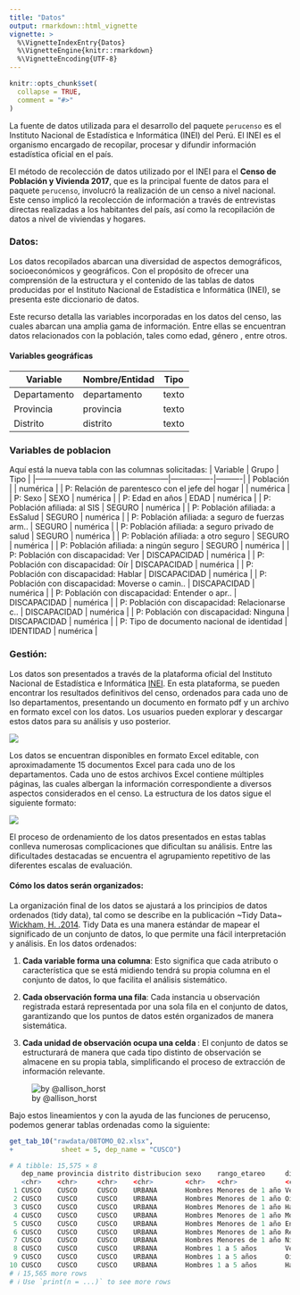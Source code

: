 ```yaml
---
title: "Datos"
output: rmarkdown::html_vignette
vignette: >
  %\VignetteIndexEntry{Datos}
  %\VignetteEngine{knitr::rmarkdown}
  %\VignetteEncoding{UTF-8}
---
```


```r
knitr::opts_chunk$set(
  collapse = TRUE,
  comment = "#>"
)
```

La fuente de datos utilizada para el desarrollo del paquete `perucenso` es el Instituto Nacional de Estadística e Informática (INEI) del Perú. El INEI es el organismo encargado de recopilar, procesar y difundir información estadística oficial en el país.

El método de recolección de datos utilizado por el INEI para el **Censo de Población y Vivienda 2017**, que es la principal fuente de datos para el paquete `perucenso`, involucró la realización de un censo a nivel nacional. Este censo implicó la recolección de información a través de entrevistas directas realizadas a los habitantes del país, así como la recopilación de datos a nivel de viviendas y hogares.

### Datos:

Los datos recopilados abarcan una diversidad de aspectos demográficos, socioeconómicos y geográficos. Con el propósito de ofrecer una comprensión de la estructura y el contenido de las tablas de datos producidas por el Instituto Nacional de Estadística e Informática (INEI), se presenta este diccionario de datos.

Este recurso detalla las variables incorporadas en los datos del censo, las cuales abarcan una amplia gama de información. Entre ellas se encuentran datos relacionados con la población, tales como edad, género , entre otros. 

#### Variables geográficas

| Variable          | Nombre/Entidad  |  Tipo  |
|-------------------|-----------------|--------|
| Departamento      | departamento    | texto  |
| Provincia         | provincia       | texto  |
| Distrito          | distrito        | texto  |

### Variables de poblacion

Aquí está la nueva tabla con las columnas solicitadas:
| Variable                                          | Grupo          | Tipo     |
|---------------------------------------------------|----------------|----------|
| Población                                         |                | numérica |
| P: Relación de parentesco con el jefe del hogar   |                | numérica |
| P: Sexo                                           | SEXO           | numérica |
| P: Edad en años                                   | EDAD           | numérica |
| P: Población afiliada: al SIS                     | SEGURO         | numérica |
| P: Población afiliada: a EsSalud                  | SEGURO         | numérica |
| P: Población afiliada: a seguro de fuerzas arm..  | SEGURO         | numérica |
| P: Población afiliada: a seguro privado de salud  | SEGURO         | numérica |
| P: Población afiliada: a otro seguro              | SEGURO         | numérica |
| P: Población afiliada: a ningún seguro            | SEGURO         | numérica |
| P: Población con discapacidad: Ver                | DISCAPACIDAD   | numérica |
| P: Población con discapacidad: Oír                | DISCAPACIDAD   | numérica |
| P: Población con discapacidad: Hablar             | DISCAPACIDAD   | numérica |
| P: Población con discapacidad: Moverse o camin..  | DISCAPACIDAD   | numérica |
| P: Población con discapacidad: Entender o apr..   | DISCAPACIDAD   | numérica |
| P: Población con discapacidad: Relacionarse c..   | DISCAPACIDAD   | numérica |
| P: Población con discapacidad: Ninguna            | DISCAPACIDAD   | numérica |
| P: Tipo de documento nacional de identidad        | IDENTIDAD      | numérica |

### Gestión:
Los datos son presentados a través de la plataforma oficial del Instituto Nacional de Estadística e Informática [INEI](https://censo2017.inei.gob.pe/resultados-definitivos-de-los-censos-nacionales-2017/). En esta plataforma, se pueden encontrar los resultados definitivos del censo, ordenados para cada uno de lso departamentos, presentando un documento en formato pdf y un archivo en formato excel con los datos. Los usuarios pueden explorar y descargar estos datos para su análisis y uso posterior.

![](images/res_def.png)

Los datos se encuentran disponibles en formato Excel editable, con aproximadamente 15 documentos Excel para cada uno de los departamentos. Cada uno de estos archivos Excel contiene múltiples páginas, las cuales albergan la información correspondiente a diversos aspectos considerados en el censo. La estructura de los datos sigue el siguiente formato:


![](images/tab_3.png)


El proceso de ordenamiento de los datos presentados en estas tablas conlleva numerosas complicaciones que dificultan su análisis. Entre las dificultades destacadas se encuentra el agrupamiento repetitivo de las diferentes escalas de evaluación.

#### Cómo los datos serán organizados:

La organización final de los datos se ajustará a los principios de datos ordenados (tidy data), tal como se describe en la publicación ~Tidy Data~ [Wickham, H. .2014](https://vita.had.co.nz/papers/tidy-data.pdf). Tidy Data es una manera estándar de mapear el significado de un conjunto de datos, lo que permite una fácil interpretación y análisis. En los datos ordenados:

1. **Cada variable forma una columna**: Esto significa que cada atributo o característica que se está midiendo tendrá su propia columna en el conjunto de datos, lo que facilita el análisis sistemático.

2. **Cada observación forma una fila**: Cada instancia u observación registrada estará representada por una sola fila en el conjunto de datos, garantizando que los puntos de datos estén organizados de manera sistemática.

3. **Cada unidad de observación ocupa una celda **: El conjunto de datos se estructurará de manera que cada tipo distinto de observación se almacene en su propia tabla, simplificando el proceso de extracción de información relevante.


![by @allison_horst](images/tidydata.jpg)


Bajo estos lineamientos y con la ayuda de las funciones de perucenso, podemos generar tablas ordenadas como la siguiente:

```r
get_tab_10("rawdata/08TOMO_02.xlsx", 
+            sheet = 5, dep_name = "CUSCO")

# A tibble: 15,575 × 8
   dep_name provincia distrito distribucion sexo    rango_etareo     dificultad                    poblacion
   <chr>    <chr>     <chr>    <chr>        <chr>   <chr>            <chr>                             <dbl>
 1 CUSCO    CUSCO     CUSCO    URBANA       Hombres Menores de 1 año Ver, aún usando anteojos             NA
 2 CUSCO    CUSCO     CUSCO    URBANA       Hombres Menores de 1 año Oír, aún usando audífonos            NA
 3 CUSCO    CUSCO     CUSCO    URBANA       Hombres Menores de 1 año Hablar o comunicarse, aún us…         3
 4 CUSCO    CUSCO     CUSCO    URBANA       Hombres Menores de 1 año Moverse o caminar para usar …         8
 5 CUSCO    CUSCO     CUSCO    URBANA       Hombres Menores de 1 año Entender o aprender (concent…         2
 6 CUSCO    CUSCO     CUSCO    URBANA       Hombres Menores de 1 año Relacionarse con los demás p…        NA
 7 CUSCO    CUSCO     CUSCO    URBANA       Hombres Menores de 1 año Ninguna                             788
 8 CUSCO    CUSCO     CUSCO    URBANA       Hombres 1 a 5 años       Ver, aún usando anteojos             21
 9 CUSCO    CUSCO     CUSCO    URBANA       Hombres 1 a 5 años       Oír, aún usando audífonos             9
10 CUSCO    CUSCO     CUSCO    URBANA       Hombres 1 a 5 años       Hablar o comunicarse, aún us…        43
# ℹ 15,565 more rows
# ℹ Use `print(n = ...)` to see more rows

```





